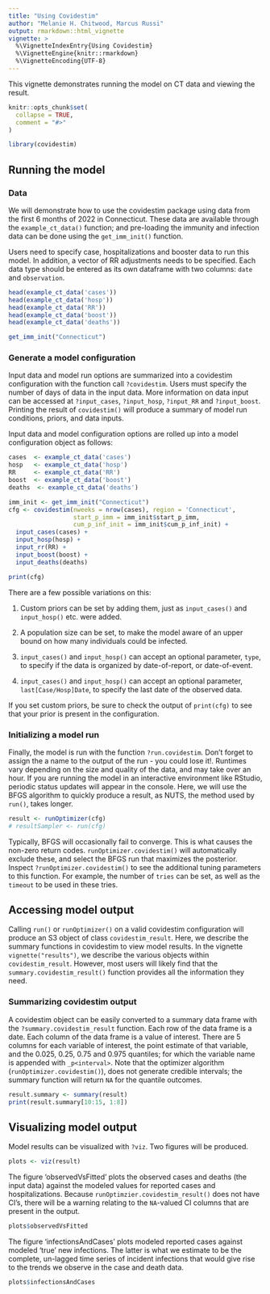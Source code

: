 ```yaml
---
title: "Using Covidestim"
author: "Melanie H. Chitwood, Marcus Russi" 
output: rmarkdown::html_vignette
vignette: >
  %\VignetteIndexEntry{Using Covidestim}
  %\VignetteEngine{knitr::rmarkdown}
  %\VignetteEncoding{UTF-8}
---
```


This vignette demonstrates running the model on CT data and viewing the result.

```r
knitr::opts_chunk$set(
  collapse = TRUE,
  comment = "#>"
)
```

```r
library(covidestim)
```

## Running the model 
### Data

We will demonstrate how to use the covidestim package using data from the first 
6 months of 2022 in Connecticut. These data are available through 
the `example_ct_data()` function; and pre-loading the immunity and infection data
can be done using the `get_imm_init()` function.

Users need to specify case, hospitalizations and booster data to run this model.
In addition, a vector of RR adjustments needs to be specified.
Each data type should be entered as its own dataframe with two columns: `date` and `observation`.

```r
head(example_ct_data('cases'))
head(example_ct_data('hosp'))
head(example_ct_data('RR'))
head(example_ct_data('boost'))
head(example_ct_data('deaths'))
```

```r
get_imm_init("Connecticut")
``` 

### Generate a model configuration 

Input data and model run options are summarized into a covidestim configuration with the function call `?covidestim`. Users must specify the number of days of data in the input data. More information on data input can be accessed at `?input_cases`, `?input_hosp`, `?input_RR` and `?input_boost`. Printing the result of `covidestim()` will produce a summary of model run conditions, priors, and data inputs. 

Input data and model configuration options are rolled up into a model configuration object as follows:

```r
cases  <- example_ct_data('cases')
hosp   <- example_ct_data('hosp')
RR     <- example_ct_data('RR')
boost  <- example_ct_data('boost')
deaths  <- example_ct_data('deaths')

imm_init <- get_imm_init("Connecticut")
cfg <- covidestim(nweeks = nrow(cases), region = 'Connecticut',
                  start_p_imm = imm_init$start_p_imm,
                  cum_p_inf_init = imm_init$cum_p_inf_init) +
  input_cases(cases) +
  input_hosp(hosp) + 
  input_rr(RR) + 
  input_boost(boost) +
  input_deaths(deaths)

print(cfg)
```

There are a few possible variations on this:

1. Custom priors can be set by adding them, just as `input_cases()` and
   `input_hosp()` etc. were added.

2. A population size can be set, to make the model aware of an upper bound on
   how many individuals could be infected.

3. `input_cases()` and `input_hosp()` can accept an optional parameter, `type`, to
   specify if the data is organized by date-of-report, or date-of-event.
   
4. `input_cases()` and `input_hosp()` can accept an optional parameter, 
    `last[Case/Hosp]Date`, to specify the last date of the observed data.

If you set custom priors, be sure to check the output of `print(cfg)` to see
that your prior is present in the configuration.

### Initializing a model run

Finally, the model is run with the function `?run.covidestim`. Don't forget to
assign the a name to the output of the run - you could lose it!. Runtimes vary
depending on the size and quality of the data, and may take over an hour. If
you are running the model in an interactive environment like RStudio, periodic
status updates will appear in the console. Here, we will use the BFGS algorithm
to quickly produce a result, as NUTS, the method used by `run()`, takes longer.

```r
result <- runOptimizer(cfg)
# resultSampler <- run(cfg)
```

Typically, BFGS will occasionally fail to converge. This is what causes the
non-zero return codes. `runOptimizer.covidestim()` will automatically exclude these, and 
select the BFGS run that maximizes the posterior.
Inspect `?runOptimizer.covidestim()` to see the additional tuning parameters to this function.
For example, the number of `tries` can be set, as well as the `timeout` to be used in these tries.

## Accessing model output 

Calling `run()` or `runOptimizer()` on a valid covidestim configuration will
produce an S3 object of class `covidestim_result`. Here, we describe the summary
functions in covidestim to view model results. In the vignette `vignette("results")`,
we describe the various objects within `covidestim_result`. However, most users
will likely find that the `summary.covidestim_result()` function provides all the information
they need.

### Summarizing covidestim output

A covidestim object can be easily converted to a summary data frame with the
`?summary.covidestim_result` function. Each row of the data frame is a date. Each
column of the data frame is a value of interest. There are 5 columns for each variable
of interest, the point estimate of that variable, and the 0.025, 0.25, 0.75 and 0.975 
quantiles; for which the variable name is appended with `_p<interval>`.
Note that the optimizer algorithm (`runOptimizer.covidestim()`),
does not generate credible intervals; the summary function will return `NA` for 
the quantile outcomes.

```r
result.summary <- summary(result)
print(result.summary[10:15, 1:8])
```

## Visualizing model output

Model results can be visualized with `?viz`. Two figures will be produced.

```r
plots <- viz(result)
```

The figure 'observedVsFitted' plots the observed cases and deaths (the input
data) against the modeled values for reported cases and hospitalizations.
Because `runOptimzier.covidestim_result()`
does not have CI's, there will be a warning relating to the `NA`-valued CI columns
that are present in the output.

```r
plots$observedVsFitted
```

The figure 'infectionsAndCases' plots modeled reported cases against modeled
'true' new infections. The latter is what we estimate to be the complete,
un-lagged time series of incident infections that would give rise to the
trends we observe in the case and death data. 

```r
plots$infectionsAndCases
```

